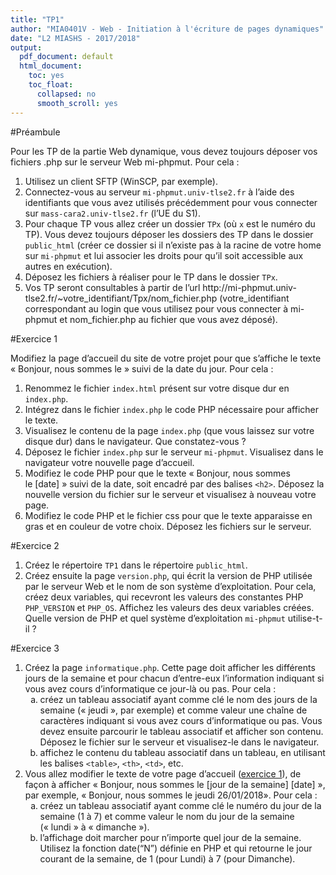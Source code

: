 ```yaml
---
title: "TP1"
author: "MIA0401V - Web - Initiation à l'écriture de pages dynamiques"
date: "L2 MIASHS - 2017/2018"
output:
  pdf_document: default
  html_document:
    toc: yes
    toc_float:
      collapsed: no
      smooth_scroll: yes
---
```



#Préambule

Pour les TP de la partie Web dynamique, vous devez toujours déposer vos fichiers .php sur le serveur Web mi-phpmut. Pour cela :

1. Utilisez un client SFTP (WinSCP, par exemple).
2. Connectez-vous au serveur `mi-phpmut.univ-tlse2.fr` à l’aide des identifiants que vous avez utilisés précédemment pour vous connecter sur `mass-cara2.univ-tlse2.fr` (l'UE du S1). 
3. Pour chaque TP vous allez créer un dossier `TPx` (où `x` est le numéro du TP). Vous devez toujours déposer les dossiers des TP dans le dossier `public_html` (créer ce dossier si il n’existe pas à la racine de votre home sur `mi-phpmut` et lui associer les droits pour qu’il soit accessible aux autres en exécution). 
4. Déposez les fichiers à réaliser pour le TP dans le dossier `TPx`.
5. Vos TP seront consultables à partir de l’url http://mi-phpmut.univ-tlse2.fr/~votre_identifiant/Tpx/nom_fichier.php 
(votre_identifiant correspondant au login que vous utilisez pour vous connecter à mi-phpmut et nom_fichier.php au fichier que vous avez déposé).

#Exercice 1

Modifiez la page d'accueil du site de votre projet pour que s'affiche le texte « Bonjour, nous sommes le » suivi de la date du jour. Pour cela :

1. Renommez le fichier `index.html` présent sur votre disque dur en `index.php`.
2. Intégrez dans le fichier `index.php` le code PHP nécessaire pour afficher le texte. 
3. Visualisez le contenu de la page `index.php` (que vous laissez sur votre disque dur) dans le navigateur. Que constatez-vous ?
4. Déposez le fichier `index.php` sur le serveur `mi-phpmut`. Visualisez dans le navigateur votre nouvelle page d'accueil.
5. Modifiez le code PHP pour que le texte « Bonjour, nous sommes le [date] » suivi de la date, soit encadré par des balises `<h2>`. Déposez la nouvelle version du fichier sur le serveur et visualisez à nouveau votre page.
6. Modifiez le code PHP et le fichier css pour que le texte apparaisse en gras et en couleur de votre choix. Déposez les fichiers sur le serveur.

#Exercice 2

1. Créez le répertoire `TP1` dans le répertoire `public_html`.
2. Créez ensuite la page `version.php`, qui écrit la version de PHP utilisée par le serveur Web et le nom de son système d'exploitation. Pour cela, créez deux variables, qui recevront les valeurs des constantes PHP `PHP_VERSION` et `PHP_OS`. Affichez les valeurs des deux variables créées. 
Quelle version de PHP et quel système d'exploitation `mi-phpmut` utilise-t-il ?



#Exercice 3

1. Créez la page `informatique.php`. Cette page doit afficher les différents jours de la semaine et pour chacun d’entre-eux l'information indiquant si vous avez cours d'informatique ce jour-là ou pas. Pour cela :
    a. créez un tableau associatif ayant comme clé le nom des jours de la semaine (« jeudi », par exemple) et comme valeur une chaîne de caractères indiquant si vous avez cours d'informatique ou pas. Vous devez ensuite parcourir le tableau associatif et afficher son contenu. Déposez le fichier sur le serveur et visualisez-le  dans le navigateur. 
    b. affichez le contenu du tableau associatif dans un tableau, en utilisant les balises `<table>`, `<th>`, `<td>`, etc.

2. Vous allez modifier le texte de votre page d'accueil ([exercice 1](#exercice-1)), de façon à afficher « Bonjour, nous sommes le [jour de la semaine] [date] », par exemple, « Bonjour, nous sommes le jeudi 26/01/2018». Pour cela :
    a. créez un tableau associatif ayant comme clé le numéro du jour de la semaine (1 à 7) et comme valeur le nom du jour de la semaine (« lundi » à « dimanche »).
    b. l'affichage doit marcher pour n'importe quel jour de la semaine. Utilisez la fonction date("N") définie en PHP et qui retourne le jour courant de la semaine, de 1 (pour Lundi) à 7 (pour Dimanche).


